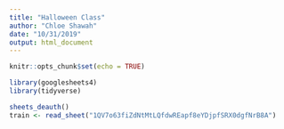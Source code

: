```yaml
---
title: "Halloween Class"
author: "Chloe Shawah"
date: "10/31/2019"
output: html_document
---
```


```r
knitr::opts_chunk$set(echo = TRUE)

library(googlesheets4)
library(tidyverse)

```

```r

sheets_deauth()
train <- read_sheet("1QV7o63fiZdNtMtLQfdwREapf8eYDjpfSRX0dgfNrB8A")

```

